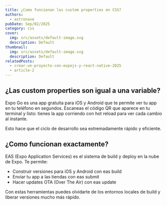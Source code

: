 ```yaml
---
title: ¿Como funcionan las custom properties en CSS?
authors:
  - astronave
pubDate: Sep/02/2025
category: css
cover:
  img: src/assets/default-image.svg
  description: Default
thumbnail:
  img: src/assets/default-image.svg
  description: Default
relatedPosts:
  - crear-un-proyecto-con-expojs-y-react-native-2025
  - article-2
---
```



## ¿Las custom properties son igual a una variable?

Expo Go es una app gratuita para iOS y Android que te permite ver tu app en tu teléfono en segundos. Escaneas el código QR que aparece en tu terminal y listo: tienes la app corriendo con hot reload para ver cada cambio al instante.

Esto hace que el ciclo de desarrollo sea extremadamente rápido y eficiente.

## ¿Como funcionan exactamente?

EAS (Expo Application Services) es el sistema de build y deploy en la nube de Expo. Te permite:

- Construir versiones para iOS y Android con eas build
- Enviar tu app a las tiendas con eas submit
- Hacer updates OTA (Over The Air) con eas update

Con estas herramientas puedes olvidarte de los entornos locales de build y liberar versiones mucho más rápido.